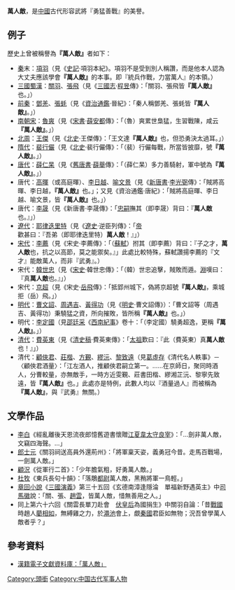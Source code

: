 {{Otheruses|other=名为万人敌的人物|万斐成}}

'''萬人敵'''，是[[中國|中國]]古代形容武將『勇猛善戰』的美譽。

==例子==
歷史上曾被稱譽為'''『萬人敵』'''者如下：

*[[秦|秦]]末：[[項羽|項羽]]（見《[[史記|史記]]·項羽本紀》。項羽不是受到別人稱讚，而是他本人認為大丈夫應該學會'''『萬人敵』'''的本事。即『統兵作戰，力當萬人』的本領。）
*[[三國|三國]][[蜀漢|蜀漢]]：[[關羽|關羽]]、[[張飛|張飛]]（見《[[三國志|三國志]]·[[程昱|程昱]]傳》：「關羽、張飛皆'''『萬人敵』'''也。」）
*[[前秦|前秦]]：[[鄧羌|鄧羌]]、[[張蚝|張蚝]]（見《[[資治通鑑|資治通鑑]]·晉紀》：「秦人稱鄧羌、張蚝皆'''『萬人敵』'''。」）
*[[南朝宋|南朝宋]]：[[魯爽|魯爽]]（見《[[宋書|宋書]]·[[薛安都|薛安都]]傳》：「（魯）爽累世梟猛，生習戰陳，咸云'''『萬人敵』'''。」）
*[[北周|北周]]：[[王傑_(北周)|王傑]]（見《[[北史|北史]]·王傑傳》：「王文達'''『萬人敵』'''也，但恐勇決太過耳。」）
*[[隋代|隋代]]：[[裴行儼|裴行儼]]（見《[[北史|北史]]·裴行儼傳》：「（裴）行儼每戰，所當皆披靡，號'''『萬人敵』'''。」）
*[[唐代|唐代]]：[[薛仁杲|薛仁杲]]（見《[[舊唐書|舊唐書]]·[[薛舉|薛舉]]傳》：「（薛仁杲）多力善騎射，軍中號為'''『萬人敵』'''。」）
*唐代：[[高暉|高暉]]（或高庭暉）、[[李日越|李日越]]、[[喻文景|喻文景]]（見《[[新唐書|新唐書]]·[[李光弼|李光弼]]傳》：「賊將高暉、李日越，'''『萬人敵』'''也。」；又見《資治通鑑·唐紀》：「賊將高庭暉、李日越、喻文景，皆'''『萬人敵』'''也。」）
*唐代：[[李晟_(唐朝)|李晟]]（見《新唐書·李晟傳》：「[[王忠嗣|忠嗣]]撫其（即李晟）背曰：『'''萬人敵'''也。』」）
*[[遼代|遼代]]：[[耶律迭里特|耶律迭里特]]（見《[[遼史|遼史]]·逆臣列傳》：「[[遼太祖|帝]]歡甚曰：『吾弟（即耶律迭里特）'''萬人敵'''！』」）
*[[宋代|宋代]]：[[李薦|李薦]]（見《宋史·李薦傳》：「（[[蘇軾|蘇軾]]）拊其（即李薦）背曰：『子之才，'''萬人敵'''也，抗之以高節，莫之能禦矣。』」此處比較特殊，蘇軾讚揚李薦的『文才』能敵萬人，而非『武勇』。）
*宋代：[[韓世忠|韓世忠]]（見《[[宋史|宋史]]·韓世忠傳》：「（韓）世忠追擊，賊敗而遁。[[王淵_(宋朝)|淵]]嘆曰：『真'''萬人敵'''也。』」）
*宋代：[[京超|京超]]（見《宋史·[[岳飛|岳飛]]傳》：「抵郢州城下，偽將京超號'''『萬人敵』'''，乘城拒（岳）飛。」）
*[[明代|明代]]：[[曹文詔|曹文詔]]、[[周遇吉|周遇吉]]、[[黃得功|黃得功]]（見《[[明史|明史]]·曹文詔傳》）：「曹文詔等（周遇吉、黃得功）秉驍猛之資，所向摧敗，皆所稱'''『萬人敵』'''也。」）
*明代：[[李定國|李定國]]（見[[邵廷采|邵廷采]]《[[西南紀事|西南紀事]]》卷十：「（李定國）驍勇超逸，更稱'''『萬人敵』'''。」）
*[[清代|清代]]：[[費英東|費英東]]（見《[[清史稿|清史稿]]·費英東傳》：「[[清太祖|太祖]]歎曰：『此（費英東）真'''萬人敵'''也！』」）
*清代：[[顧俠君|顧俠君]]、[[莊楷|莊楷]]、[[方覲|方覲]]、[[繆沅|繆沅]]、[[黎致遠|黎致遠]]（見[[葛虛存|葛虛存]]《清代名人軼事》－〈顧俠君酒量〉：「江左酒人，推顧俠君嗣立第一。……在京師日，聚同時酒人，分曹較量，亦無敵手，一時方近雯覲、莊書田楷、繆湘芷沅、黎寧先致遠，皆'''『萬人敵』'''也。」此處亦是特例，此數人均以『酒量過人』而被稱為'''『萬人敵』'''，與『武勇』無關。）

==文學作品==
*[[李白|李白]]《經亂離後天恩流夜郎憶舊遊書懷贈[[江夏|江夏]][[韋良宰|韋太守良宰]]》：「…劍非萬人敵，文竊四海聲。…」
*[[郎士元|郎士元]]《關羽祠送高員外還荊州》：「將軍稟天姿，義勇冠今昔。走馬百戰場，一劍萬人敵。」
*[[顧況|顧況]]《從軍行二首》：「少年膽氣粗，好勇萬人敵。」
*[[杜牧|杜牧]]《東兵長句十韻》：「落鵰[[都尉|都尉]]萬人敵，黑矟將軍一鳥輕。」
*[[章回小說|章回小說]]《[[三國演義|三國演義]]》第三十五回《玄德南漳逢隱淪　單福新野遇英主》中[[司馬徽|司馬徽]]說：「關、張、[[趙雲|趙雲]]，皆萬人敵，惜無善用之人。」
*同上第六十六回《關雲長單刀赴會　[[伏皇后|伏皇后]]為國捐生》中關羽自論：「昔[[戰國|戰國]]時趙人[[藺相如|藺相如]]，無縛雞之力，於[[澠池|澠池]]會上，覷[[秦國|秦國]]君臣如無物；況吾曾學萬人敵者乎？」

==參考資料==
*[http://hanchi.ihp.sinica.edu.tw/ihp/hanji.htm 漢籍電子文獻資料庫：「萬人敵」]

[[Category:頭銜|Category:頭銜]]
[[Category:中国古代军事人物|Category:中国古代军事人物]]